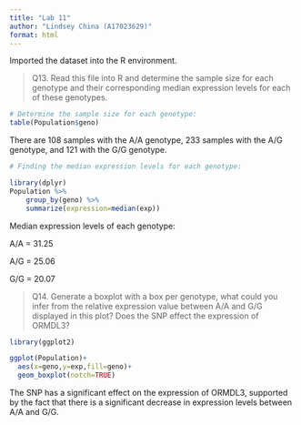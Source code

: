 ```yaml
---
title: "Lab 11"
author: "Lindsey China (A17023629)"
format: html
---
```




Imported the dataset into the R environment.

> Q13. Read this file into R and determine the sample size for each genotype and their corresponding median expression levels for each of these genotypes.

```r
# Determine the sample size for each genotype:
table(Population$geno)
```

There are 108 samples with the A/A genotype, 233 samples with the A/G genotype, and 121 with the G/G genotype.

```r
# Finding the median expression levels for each genotype:

library(dplyr)
Population %>%
    group_by(geno) %>%
    summarize(expression=median(exp))
```

Median expression levels of each genotype:

A/A = 31.25

A/G = 25.06

G/G = 20.07

> Q14. Generate a boxplot with a box per genotype, what could you infer from the relative expression value between A/A and G/G displayed in this plot? Does the SNP effect the expression of ORMDL3?

```r
library(ggplot2)

ggplot(Population)+
  aes(x=geno,y=exp,fill=geno)+
  geom_boxplot(notch=TRUE)
```

The SNP has a significant effect on the expression of ORMDL3, supported by the fact that there is a significant decrease in expression levels between A/A and G/G.





